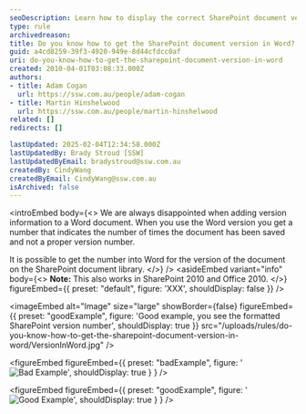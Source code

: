 ```yaml
---
seoDescription: Learn how to display the correct SharePoint document version number in your Word files.
type: rule
archivedreason:
title: Do you know how to get the SharePoint document version in Word?
guid: a4cd8259-39f3-4920-949e-8d44cfdcc0af
uri: do-you-know-how-to-get-the-sharepoint-document-version-in-word
created: 2010-04-01T03:08:33.000Z
authors:
- title: Adam Cogan
  url: https://ssw.com.au/people/adam-cogan
- title: Martin Hinshelwood
  url: https://ssw.com.au/people/martin-hinshelwood
related: []
redirects: []

lastUpdated: 2025-02-04T12:34:58.000Z
lastUpdatedBy: Brady Stroud [SSW]
lastUpdatedByEmail: bradystroud@ssw.com.au
createdBy: CindyWang
createdByEmail: CindyWang@ssw.com.au
isArchived: false
---
```


<introEmbed
  body={<>
We are always disappointed when adding version information to a Word document. When you use the Word version you get a number that indicates the number of times the document has been saved and not a proper version number.

It is possible to get the number into Word for the version of the document on the SharePoint document library.
  </>}
/>
<asideEmbed
  variant="info"
  body={<>
    **Note:** This also works in SharePoint 2010 and Office 2010.
  </>}
  figureEmbed={{
    preset: "default",
    figure: 'XXX',
    shouldDisplay: false
  }}
/>

<imageEmbed
  alt="Image"
  size="large"
  showBorder={false}
  figureEmbed={{
    preset: "goodExample",
    figure: 'Good example, you see the formatted SharePoint version number',
    shouldDisplay: true
  }}
  src="/uploads/rules/do-you-know-how-to-get-the-sharepoint-document-version-in-word/VersionInWord.jpg"
/>

<figureEmbed figureEmbed={{
  preset: "badExample",
  figure: '![Bad Example](/uploads/rules/do-you-know-how-to-get-the-sharepoint-document-version-in-word/BadVersioning.png)',
  shouldDisplay: true
} } />


<figureEmbed figureEmbed={{
  preset: "goodExample",
  figure: '![Good Example](/uploads/rules/do-you-know-how-to-get-the-sharepoint-document-version-in-word/GoodVersioning.png)',
  shouldDisplay: true
} } />
